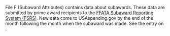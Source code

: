 
File F (Subaward Attributes) contains data about subawards. These
data are submitted by prime award recipients to the [FFATA Subaward Reporting System
(FSRS)](https://www.fsrs.gov/). New data come to USAspending.gov by
the end of the month following the month when the subaward was made.
See the entry on <AboutTheDataMarkdownLink name='Frequency of Updates to Subaward Data' slug='frequency-of-updates-to-subaward-data' />.

